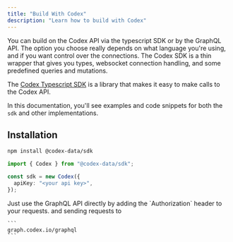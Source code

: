 ```yaml
---
title: "Build With Codex"
description: "Learn how to build with Codex"
---
```


You can build on the Codex API via the typescript SDK or by the GraphQL API. The option you choose really depends on what language
you're using, and if you want control over the connections. The Codex SDK is a thin wrapper that gives you
types, websocket connection handling, and some predefined queries and mutations.

<AccordionGroup>
  <Accordion title="SDK">

  The [Codex Typescript SDK](https://github.com/codex-data/sdk) is a library that makes it easy to make calls to the Codex API.

  In this documentation, you'll see examples and code snippets for both the `sdk` and other implementations.

  ## Installation

  ```bash
  npm install @codex-data/sdk
  ```

  ```typescript
  import { Codex } from "@codex-data/sdk";

  const sdk = new Codex({
    apiKey: "<your api key>",
  });
  ```
  </Accordion>
  <Accordion title="GraphQL">
    Just use the GraphQL API directly by adding the `Authorization` header to your requests. and sending requests to

    ```
    graph.codex.io/graphql
    ```

  </Accordion>
</AccordionGroup>





